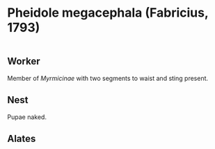 # **Pheidole megacephala** (Fabricius, 1793)

```marginfigure
```

## Worker
Member of *Myrmicinae* with two segments to waist and sting present.

## Nest
Pupae naked.

## Alates

\pagebreak